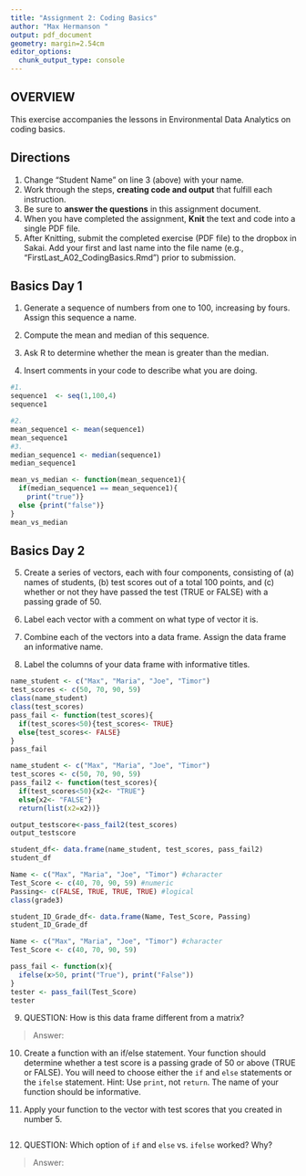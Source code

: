 ```yaml
---
title: "Assignment 2: Coding Basics"
author: "Max Hermanson "
output: pdf_document
geometry: margin=2.54cm
editor_options: 
  chunk_output_type: console
---
```


## OVERVIEW

This exercise accompanies the lessons in Environmental Data Analytics on coding basics. 

## Directions
1. Change "Student Name" on line 3 (above) with your name.
2. Work through the steps, **creating code and output** that fulfill each instruction.
3. Be sure to **answer the questions** in this assignment document.
4. When you have completed the assignment, **Knit** the text and code into a single PDF file.
5. After Knitting, submit the completed exercise (PDF file) to the dropbox in Sakai. Add your first and last name into the file name (e.g., "FirstLast_A02_CodingBasics.Rmd") prior to submission.



## Basics Day 1

1. Generate a sequence of numbers from one to 100, increasing by fours. Assign this sequence a name. 

2. Compute the mean and median of this sequence. 

3. Ask R to determine whether the mean is greater than the median. 

4. Insert comments in your code to describe what you are doing. 

```r
#1. 
sequence1  <- seq(1,100,4)
sequence1 

#2. 
mean_sequence1 <- mean(sequence1)
mean_sequence1
#3. 
median_sequence1 <- median(sequence1)
median_sequence1

mean_vs_median <- function(mean_sequence1){
  if(median_sequence1 == mean_sequence1){
    print("true")}
  else {print("false")}
}
mean_vs_median
```

## Basics Day 2

5. Create a series of vectors, each with four components, consisting of (a) names of students, (b) test scores out of a total 100 points, and (c) whether or not they have passed the test (TRUE or FALSE) with a passing grade of 50.

6. Label each vector with a comment on what type of vector it is.

7. Combine each of the vectors into a data frame. Assign the data frame an informative name.

8. Label the columns of your data frame with informative titles.

```r



name_student <- c("Max", "Maria", "Joe", "Timor")
test_scores <- c(50, 70, 90, 59)
class(name_student)
class(test_scores)
pass_fail <- function(test_scores){
  if(test_scores<50){test_scores<- TRUE}
  else{test_scores<- FALSE}
}
pass_fail
```

```r


name_student <- c("Max", "Maria", "Joe", "Timor")
test_scores <- c(50, 70, 90, 59)
pass_fail2 <- function(test_scores){
  if(test_scores<50){x2<- "TRUE"}
  else{x2<- "FALSE"}
  return(list(x2=x2))}

output_testscore<-pass_fail2(test_scores)
output_testscore
```

```r

student_df<- data.frame(name_student, test_scores, pass_fail2)
student_df
```


```r
Name <- c("Max", "Maria", "Joe", "Timor") #character
Test_Score <- c(40, 70, 90, 59) #numeric
Passing<- c(FALSE, TRUE, TRUE, TRUE) #logical
class(grade3)

student_ID_Grade_df<- data.frame(Name, Test_Score, Passing)
student_ID_Grade_df

```

```r
Name <- c("Max", "Maria", "Joe", "Timor") #character
Test_Score <- c(40, 70, 90, 59) 

pass_fail <- function(x){
  ifelse(x>50, print("True"), print("False"))
}
tester <- pass_fail(Test_Score)
tester
```

9. QUESTION: How is this data frame different from a matrix?

> Answer: 

10. Create a function with an if/else statement. Your function should determine whether a test score is a passing grade of 50 or above (TRUE or FALSE). You will need to choose either the `if` and `else` statements or the `ifelse` statement. Hint: Use `print`, not `return`. The name of your function should be informative.

11. Apply your function to the vector with test scores that you created in number 5. 

```r

```

12. QUESTION: Which option of `if` and `else` vs. `ifelse` worked? Why?

> Answer: 
